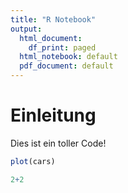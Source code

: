 ```yaml
---
title: "R Notebook"
output:
  html_document:
    df_print: paged
  html_notebook: default
  pdf_document: default
---
```


# Einleitung

Dies ist ein toller Code!

```r
plot(cars)
```

```r
2+2
```

